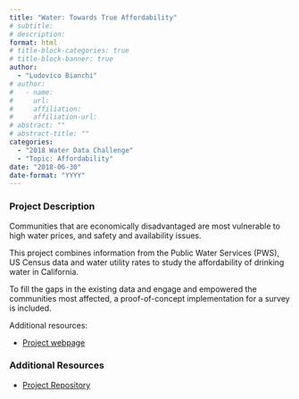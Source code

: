 ```yaml
---
title: "Water: Towards True Affordability"
# subtitle: 
# description: 
format: html
# title-block-categories: true
# title-block-banner: true
author: 
  - "Ludovico Bianchi"
# author:
#   - name: 
#     url: 
#     affiliation: 
#     affiliation-url:
# abstract: ""
# abstract-title: ""
categories: 
  - "2018 Water Data Challenge"
  - "Topic: Affordability"
date: "2018-06-30"
date-format: "YYYY"
---
```


<!-- COMMENT
## params_NOTUSED-proj_title

#### Year: params_NOTUSED-year

#### Topics: params_NOTUSED-topics

#### Awards: params_NOTUSED-awards

#### Team Members: params_NOTUSED-team_members
UNCOMMENT -->

### Project Description

Communities that are economically disadvantaged are most vulnerable to high water prices, and safety and availability issues.

This project combines information from the Public Water Services (PWS), US Census data and water utility rates to study the affordability of drinking water in California.

To fill the gaps in the existing data and engage and empowered the communities most affected, a proof-of-concept implementation for a survey is included.

Additional resources:

- [Project webpage](https://cawc-towardstrueaffordability.netlify.com/)

### Additional Resources

- [Project Repository](https://github.com/waterdatacollaborative/Water-Towards-True-Affordability)
